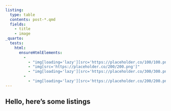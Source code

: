 ```yaml
---
listing:
  type: table
  contents: post-*.qmd
  fields:
    - title
    - image
_quarto:
  tests:
    html:
      ensureHtmlElements:
        - 
          - "img[loading='lazy'][src='https://placeholder.co/100/100.png']"
          - "img[src='https://placeholder.co/200/200.png']"
          - "img[loading='lazy'][src='https://placeholder.co/300/300.png']"
        -
          - "img[loading='lazy'][src='https://placeholder.co/200/200.png']"
---
```


## Hello, here's some listings